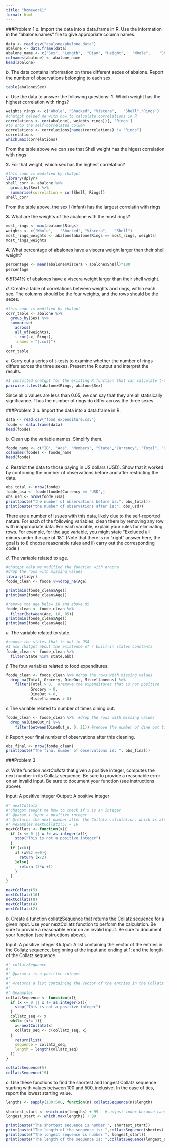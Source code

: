 ```yaml
---
title: "homework1"
format: html
---
```


###Problem 1
*a.* Import the data into a data.frame in R. Use the information in the “abalone.names” file to give appropriate column names.
```r
data <- read.csv("abalone/abalone.data")
abalone <- data.frame(data)
abalone_name <- c("Sex", "Length",	"Diam",	"Height",	"Whole",	"Shucked", "Viscera",	"Shell", "Rings")
colnames(abalone) <- abalone_name
head(abalone)
```

*b.* The data contains information on three different sexes of abalone. Report the number of observations belonging to each sex.
```r
table(abalone$Sex)
```

*c.* Use the data to answer the following questions:
  **1.** Which weight has the highest correlation with rings?
```r
weights_rings <- c("Whole",	"Shucked", "Viscera",	"Shell",'Rings')
#chatgpt helped me with how to calculate correlations in R
correlations <- cor(abalone[, weights_rings])[, 'Rings']
#to drop the self-correlated column
correlations <- correlations[names(correlations) != "Rings"]
correlations
which.max(correlations)
```
  From the table above we can see that Shell weight has the higest correlation with rings
  
  **2.** For that weight, which sex has the highest correlation?
```r
#this code is modified by chatgpt
library(dplyr)
shell_corr <- abalone %>%
  group_by(Sex) %>%
  summarise(correlation = cor(Shell, Rings))
shell_corr
```
From the table above, the sex I (infant) has the largest correlatin with rings  
  
  **3.** What are the weights of the abalone with the most rings?
```r
most_rings <- max(abalone$Rings)
weights <- c("Whole",	"Shucked", "Viscera",	"Shell")
most_rings_weights <- abalone[abalone$Rings == most_rings, weights]
most_rings_weights
```
  **4.** What percentage of abalones have a viscera weight larger than their shell weight?
  
```r
percentage <- mean(abalone$Viscera > abalone$Shell)*100
percentage

```
6.51341% of abalones have a viscera weight larger than their shell weight.

*d.* Create a table of correlations between weights and rings, within each sex. The columns should be the four weights, and the rows should be the sexes. 
```r
#this code is modified by chatgpt
corr_table <- abalone %>%
  group_by(Sex) %>%
  summarise(
    across(
    all_of(weights),
    ~ cor(.x, Rings),
    .names = "{.col}")
  )
corr_table
```

*e.* Carry out a series of t-tests to examine whether the number of rings differs across the three sexes. Present the R output and interpret the results. 
```r
#I consulted chatgpt for the existing R function that can calculate t-test
pairwise.t.test(abalone$Rings, abalone$Sex)
```
Since all p values are less than 0.05, we can say that they are all statisically significance. Thus the number of rings do differ across the three sexes


###Problem 2
*a.* Import the data into a data.frame in R. 
```r
data <- read.csv("food_expenditure.csv")
foode <- data.frame(data)
head(foode)
```

*b.* Clean up the variable names. Simplify them.
```r
foode_name <- c("ID", "Age", "Members", "State","Currency", "Total", "Grocery", "DineOut","Miscellaneous", "DineOut_n", "Alcohol", "Assistance")
colnames(foode) <- foode_name
head(foode)
```
*c.* Restrict the data to those paying in US dollars (USD). Show that it worked by confirming the number of observations before and after restricting the data.
```r
obs_total <- nrow(foode)
foode_usa <- foode[foode$Currency == "USD",]
obs_usd <- nrow(foode_usa)
print(paste("the number of observations before is:", obs_total))
print(paste("the number of observations after is:", obs_usd))
```

There are a number of issues with this data, likely due to the self-reported nature. For each of the following variables, clean them by removing any row with inappropriate data. For each variable, explain your rules for eliminating rows. For example, for the age variable, you might state “Excluded all minors under the age of 18”. (Note that there is no “right” answer here, the goal is to i) choose reasonable rules and ii) carry out the corresponding code.)

*d.* The variable related to age.
```r
#chatgpt help me modified the function with dropna 
#drop the rows with missing values
library(tidyr)
foode_clean <- foode %>%drop_na(Age)

print(min(foode_clean$Age))
print(max(foode_clean$Age))

#remove the age below 18 and above 85.
foode_clean <- foode_clean %>%
  filter(between(Age, 18, 85))
print(min(foode_clean$Age))
print(max(foode_clean$Age))

```
*e.* The variable related to state.
```r
#remove the states that is not in USA
#I ask chatgpt about the existence of r built-in states constants
foode_clean <- foode_clean %>%
  filter(State %in% state.abb)
```

*f.* The four variables related to food expenditures.
```r
foode_clean <- foode_clean %>% #drop the rows with missing values
  drop_na(Total, Grocery, DineOut, Miscellaneous) %>%
    filter(Total > 0,  #remove the expenditures that is not positive
           Grocery > 0,
           DineOut > 0,
           Miscellaneous > 0)

```

*e.*The variable related to number of times dining out.
```r
foode_clean <- foode_clean %>%  #drop the rows with missing values
  drop_na(DineOut_n) %>%
    filter(between(DineOut_n, 0, 21)) #remove the number of dine out times that is negative or bigger than 21 because there are only 7 days a week and normally 3 meals a day.
```

*h.*Report your final number of observations after this cleaning.
```r
obs_final <- nrow(foode_clean)
print(paste("The final number of observations is: ", obs_final))

```

###Problem 3

*a.* Write function *nextCollatz* that given a positive integer, computes the next number in its Collatz sequence. Be sure to provide a reasonable error on an invalid input. Be sure to document your function (see instructions above).

Input: A positive integer
Output: A positive integer
```r
#' nextCollatz
#'chatgpt taught me how to check if x is an integer
#' @param x input a positive integer
#' @returns the next number after the Collatz calculation, which is also a positive integer
#' @examples nextCollatz(5) = 16
nextCollatz <- function(x){
  if (x <= 0 || x != as.integer(x)){
    stop("This is not a positive integer")
  }
  if (x>0){
    if (x%%2 ==0){
      return (x/2)
    }else{
      return (3*x +1)
    }
  }
}

nextCollatz(5)
nextCollatz(16)
nextCollatz(8)
nextCollatz(4)
nextCollatz(2)
```
*b.* Create a function collatzSequence that returns the Collatz sequence for a given input. Use your nextCollatz function to perform the calculation. Be sure to provide a reasonable error on an invalid input. Be sure to document your function (see instructions above).

Input: A positive integer
Output: A list containing the vector of the entries in the Collatz sequence, beginning at the input and ending at 1; and the length of the Collatz sequence.

```r

#' collatzSequence
#'
#' @param x is a positive integer
#'
#' @returns a list containing the vector of the entries in the Collatz sequence, beginning at the input and ending at 1; and the length of the Collatz sequence.
#'
#' @examples
collatzSequence <- function(x){
  if (x <= 0 || x != as.integer(x)){
    stop("This is not a positive integer")
  }
  collatz_seq <- x
  while (x!= 1){
    x<-nextCollatz(x)
    collatz_seq <- c(collatz_seq, x)
  }
    return(list(
    sequence = collatz_seq,
    length = length(collatz_seq)
  ))
}

collatzSequence(5)
collatzSequence(19)

```
*c.* Use these functions to find the shortest and longest Collatz sequence starting with values between 100 and 500, inclusive. In the case of ties, report the lowest starting value.

```r
lengths <- sapply(100:500, function(n) collatzSequence(n)$length)

shortest_start <- which.min(lengths) + 99   # adjust index because range starts at 100
longest_start <- which.max(lengths) + 99

print(paste("The shortest sequence is number ", shortest_start))
print(paste("The length of the sequence is: ",collatzSequence(shortest_start)$length ))
print(paste("The longest sequence is number ", longest_start))
print(paste("The length of the sequence is: ",collatzSequence(longest_start)$length ))

```









